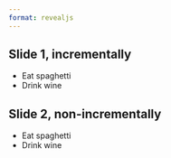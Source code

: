 ```yaml
---
format: revealjs
---
```


## Slide 1, incrementally

::: {.incremental}

- Eat spaghetti
- Drink wine

:::

## Slide 2, non-incrementally

- Eat spaghetti
- Drink wine


